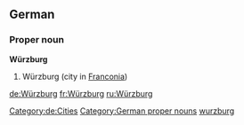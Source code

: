 {{wikipedia}}
{{wikipedia|lang=de}}
==German==

===Proper noun===
'''Würzburg'''

# Würzburg (city in [[Franconia]])

[[Category:de:Cities]]
[[Category:German proper nouns]]
[[Category:English terms spelled with Ü|wurzburg]]

[[de:Würzburg]]
[[fr:Würzburg]]
[[ru:Würzburg]]